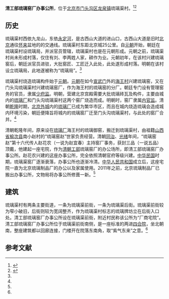 {{文物保护单位
|级别 = 省级
|省区市 = 北京市
|图片 = 
|名称 = 清工部琉璃窑厂办事公所
|编号 = 8-16
|分类 = 古建筑
|时代 = [[清朝|清]]
|所在 = [[门头沟区|门头沟区]][[龙泉镇_(北京市)|龙泉镇]]琉璃渠村
|登录 =2011年6月13日
}}

'''清工部琉璃窑厂办事公所'''，位于[[北京市|北京市]][[门头沟区|门头沟区]][[龙泉镇_(北京市)|龙泉镇]]琉璃渠村。<ref name=zgw>{{Cite web |url=http://news.china.com.cn/rollnews/2011-06/15/content_8337122_5.htm |title=冯玉祥与李德全在通州兵营举办婚礼，中国网，2011-06-15 |access-date=2014-01-05 |archive-date=2014-01-06 |archive-url=https://web.archive.org/web/20140106034401/http://news.china.com.cn/rollnews/2011-06/15/content_8337122_5.htm |dead-url=no }}</ref><ref>{{Cite web |url=http://www.bjdclib.com/dclib/subjectdb/dhly/newsphoto/201103/t20110317_42505.html |title=北京市第八批市级文物保护单位公布　前门全聚德入选，东华流韵，2011-03-17 |access-date=2014-01-05 |archive-date=2014-01-06 |archive-url=https://web.archive.org/web/20140106043445/http://www.bjdclib.com/dclib/subjectdb/dhly/newsphoto/201103/t20110317_42505.html |dead-url=no }}</ref>

==历史==
琉璃渠村西依九龙山，东依[[永定河|永定河]]，是古西山大道的进山口，古西山大道是旧时[[北京|北京]]通往[[怀来|怀来]]盆地的的交通线。琉璃渠村东距北京城25公里。自[[元朝|元朝]]开始，朝廷在琉璃渠村设琉璃局，并派官员管辖，琉璃渠村也是在元朝形成。元朝之前，琉璃渠村尚未形成村落，仅住有刘、李两姓人家，耕作为业。元朝初年，在该村兴建琉璃窑后，朝廷派官员进驻，大批窑匠、工匠迁入此处，此处遂形成村落。明朝在该村设立琉璃局，此地遂被称为“琉璃局”。<ref name=zgw/>

琉璃渠村烧造琉璃构件始于[[元朝|元朝]]。[[元朝|元朝]]在如今[[宣武门|宣武门]]外的[[海王村|海王村]]兴建琉璃窑，又在门头沟琉璃渠村兴建琉璃窑厂，作为海王村的琉璃窑的分厂。朝廷专门设有管理窑务的官员，隶属[[少府监|少府监]]。明朝，营建北京宫殿需要大批琉璃砖瓦及构件，主要由城内的[[琉璃厂|琉璃厂]]和门头沟琉璃渠村这两个窑厂烧造而成。明朝时，窑厂隶属[[内官监|内官监]]。清朝[[乾隆|乾隆]]时期，[[北京外城|北京外城]]内的[[琉璃厂|琉璃厂]]已成为繁华市区，而且在城内烧造琉璃会造成城内环境污染，朝廷便降旨将城内的琉璃窑厂迁至门头沟琉璃渠村，与此处的窑厂合并。<ref name=zgw/>

清朝乾隆年间，原来设在[[琉璃厂|琉璃厂]]海王村的琉璃御窑，搬迁到琉璃渠村，由祖籍[[山西省|山西省]][[榆次县|榆次县]]南小赵村的“琉璃窑赵”世家负责经营。清朝[[同治|同治]]、[[光绪|光绪]]年间，“琉璃窑赵”第十六代传人赵花农（一说为赵宜春）主持窑厂事务，获封三品（一说五品）顶戴，他建起一座宅院，作为[[清朝|清朝]][[工部|工部]]琉璃窑厂的办公场所，即清工部琉璃窑厂办事公所。赵花农兴建的这座办事公所，完全依照清朝官府等级兴建。[[中华民国|中华民国]]时期，琉璃渠窑厂逐渐衰落，办事公所也逐渐冷清。[[中华人民共和国|中华人民共和国]]成立后，这座宅院一直为北京琉璃制品厂的办公以及家属使用。2011年之前，北京琉璃制品厂已搬出办事公所，文物局将办事公所修葺一新。<ref name=zgw/>

==建筑==
琉璃渠村有两条主要街道，一条为琉璃渠前街，一条为琉璃渠后街。琉璃渠前街较为窄小破旧，后街则较为宽阔整齐，作为琉璃渠村标志的琉璃牌坊立在后街入口处。清工部琉璃窑厂办事公所设在琉璃渠前街，附近村民称该公所为“厂商宅院”。清工部琉璃窑厂办事公所位于琉璃渠前街南侧，是一座标准的两进[[四合院|四合院]]，坐北朝南，整座建筑都以回廊连接，门楼开在院落东南角，取“紫气东来”之意。<ref name=zgw/>

==参考文献==
{{reflist}}

{{北京市文物保护单位}}
